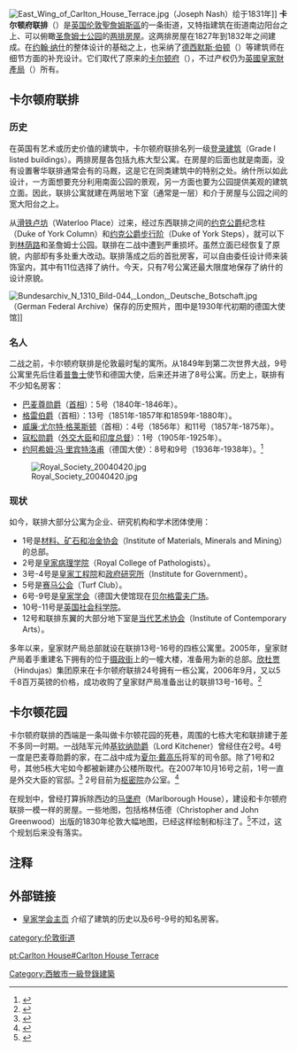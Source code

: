 {{NoteTA
|G1=PoliticiansUK
|G2=UK Places
}}
[[File:East_Wing_of_Carlton_House_Terrace.jpg|thumb]]（Joseph Nash）绘于1831年]]
'''卡尔顿府联排'''（{{lang-en|'''Carlton House Terrace'''}}）是[[英国|英国]][[伦敦|伦敦]][[聖詹姆斯_(倫敦)|聖詹姆斯區]]的一条街道，又特指建筑在街道南边阳台之上、可以俯瞰[[圣詹姆士公园|圣詹姆士公园]]的[[排屋|两排房屋]]。这两排房屋在1827年到1832年之间建成。在[[约翰·纳西|约翰·纳什]]的整体设计的基础之上，也采纳了[[德西默斯·伯顿|德西默斯·伯顿]]（{{lang|en|Decimus Burton}}）等建筑师在细节方面的补充设计。它们取代了原来的[[卡尔顿府|卡尔顿府]]（{{lang|en|Carlton House}}），不过产权仍为[[英國皇家財產局|英國皇家財產局]]（{{lang|en|Crown Estate}}）所有。

==卡尔顿府联排==

===历史===

在英国有艺术或历史价值的建筑中，卡尔顿府联排名列一级[[登录建筑|登录建筑]]（Grade I listed buildings）。两排房屋各包括九栋大型公寓。在房屋的后面也就是南面，没有设置奢华联排通常会有的马厩，这是它在同类建筑中的特别之处。纳什所以如此设计，一方面想要充分利用南面公园的景观，另一方面也要为公园提供美观的建筑立面。因此，联排公寓就建在两层地下室（通常是一层）和介于房屋与公园之间的宽大阳台之上。

从[[滑铁卢坊|滑铁卢坊]]（Waterloo Place）过来，经过东西联排之间的[[弗雷德里克王子_(约克和奥尔巴尼公爵)|约克公爵]]纪念柱（Duke of York Column）和[[约克公爵步行阶|约克公爵步行阶]]（Duke of York Steps），就可以下到[[林荫路|林荫路]]和圣詹姆士公园。联排在二战中遭到严重损坏。虽然立面已经恢复了原貌，内部却有多处重大改动。联排落成之后的首批房客，可以自由委任设计师来装饰室内，其中有11位选择了纳什。今天，只有7号公寓还最大限度地保存了纳什的设计原貌。

[[File:Bundesarchiv_N_1310_Bild-044,_London,_Deutsche_Botschaft.jpg|thumb]]（German Federal Archive）保存的历史照片，图中是1930年代初期的德国大使馆]]

===名人===

二战之前，卡尔顿府联排是伦敦最时髦的寓所。从1849年到第二次世界大战，9号公寓里先后住着[[普鲁士|普鲁士]]使节和德国大使，后来还并进了8号公寓。历史上，联排有不少知名房客：

*[[亨利·坦普尔，第三代巴麦尊子爵|巴麦尊勋爵]]（[[英国首相|首相]]）：5号（1840年-1846年）。
*[[查尔斯·格雷，第二代格雷伯爵|格雷伯爵]]（首相）：13号（1851年-1857年和1859年-1880年）。
*[[威廉·格莱斯顿|威廉·尤尔特·格莱斯顿]]（首相）：4号（1856年）和11号（1857年-1875年）。
*[[第一代凱德爾斯頓的寇松侯爵喬治·寇松|寇松勋爵]]（[[外交及联邦事务大臣|外交大臣]]和[[印度总督|印度总督]]）：1号（1905年-1925年）。
*[[约阿希姆·冯·里宾特洛甫|约阿希姆·冯·里宾特洛甫]]（德国大使）：8号和9号（1936年-1938年）。<ref>{{cite web|language=en|publisher=Royal Society|title=Royal Society Map|url=http://www.nano.org.uk/conferences/RoyalSociety_map.pdf|author=Royalsociety|accessdate=2010年5月26日|deadurl=yes|archiveurl=https://web.archive.org/web/20080907192712/http://www.nano.org.uk/conferences/RoyalSociety_map.pdf|archivedate=2008年9月7日}}</ref>

[[File:Royal_Society_20040420.jpg|thumb]]

===现状===

如今，联排大部分公寓为企业、研究机构和学术团体使用：
*1号是[[材料、矿石和冶金协会|材料、矿石和冶金协会]]（Institute of Materials, Minerals and Mining）的总部。
*2号是[[皇家病理学院|皇家病理学院]]（Royal College of Pathologists）。
*3号-4号是[[皇家工程院|皇家工程院]]和[[政府研究所|政府研究所]]（Institute for Government）。
*5号是[[赛马公会|赛马公会]]（Turf Club）。
*6号-9号是[[皇家学会|皇家学会]]（德国大使馆现在[[贝尔格雷夫广场|贝尔格雷夫广场]]。
*10号-11号是[[英国社会科学院|英国社会科学院]]。
*12号和联排东翼的大部分地下室是[[当代艺术协会|当代艺术协会]]（Institute of Contemporary Arts）。

多年以来，皇家财产局总部就设在联排13号-16号的四栋公寓里。2005年，皇家财产局着手重建名下拥有的位于[[摄政街|摄政街]]上的一幢大楼，准备用为新的总部。[[欣杜贾|欣杜贾]]（Hindujas）集团原来在卡尔顿府联排24号拥有一栋公寓，2006年9月，又以5千8百万英镑的价格，成功收购了皇家财产局准备出让的联排13号-16号。<ref>{{cite web|language=en|publisher=Telegraph|title=Hindujas bid for royal property|url=http://www.telegraph.co.uk/news/1525705/Hindujas-bid-for-royal-property.html|author=Richard Eden, David Harrison and Jasper Copping|date=2006年8月6日|accessdate=2010年5月26日|archive-date=2020年6月28日|archive-url=https://web.archive.org/web/20200628200115/https://www.telegraph.co.uk/news/1525705/Hindujas-bid-for-royal-property.html|dead-url=no}}</ref>

==卡尔顿花园==
卡尔顿府联排的西端是一条叫做卡尔顿花园的死巷，周围的七栋大宅和联排建于差不多同一时期。一战陆军元帅[[基钦纳勋爵|基钦纳勋爵]]（Lord Kitchener）曾经住在2号。4号一度是巴麦尊勋爵的家，在二战中成为[[夏尔·戴高乐|夏尔·戴高乐]]将军的司令部。除了1号和2号，其他5栋大宅如今都被新建办公楼所取代。在2007年10月16号之前，1号一直是外交大臣的官邸。<ref>{{cite web|language=en|publisher=Parliament|title=1 Carlton Gardens|url=http://www.publications.parliament.uk/pa/cm200809/cmhansrd/cm090506/text/90506w0001.htm#090506100000538|author=Mrs. Spelman and Gillian Merron|date=2009年5月6日|accessdate=2010年5月26日|archive-date=2020年6月28日|archive-url=https://web.archive.org/web/20200628200120/https://publications.parliament.uk/pa/cm200809/cmhansrd/cm090506/text/90506w0001.htm#090506100000538|dead-url=no}}</ref> 2号目前为[[英国枢密院|枢密院]]办公室。<ref>{{cite web |language=en |publisher=Privy-Council |title=Contacts |url=http://www.privy-council.org.uk/output/page21.asp |author=Privy Council Office |accessdate=2010年5月26日 |deadurl=yes |archiveurl=https://web.archive.org/web/20080304120054/http://www.privy-council.org.uk/output/page21.asp |archivedate=2008年3月4日 }}</ref>

在规划中，曾经打算拆除西边的[[马堡府|马堡府]]（Marlborough House），建设和卡尔顿府联排一模一样的房屋。一些地图，包括格林伍德（Christopher and John Greenwood）出版的1830年伦敦大幅地图，已经这样绘制和标注了。<ref>{{cite web|language=en|publisher=Motco|title=Unsegmented Section of Map of St James's Park and King's Palace|url=http://www.motco.com/map/81003/map.asp?picno=81003000-st-jamess-and-palace&title=St%26nbsp%3BJames%27s%26nbsp%3BPark%26nbsp%3Band%26nbsp%3BKing%27s%26nbsp%3BPalace%26nbsp%3B%26nbsp%3B+|author=Christopher and John Greenwood's|date=1827年|accessdate=2010年5月26日|deadurl=yes|archiveurl=https://web.archive.org/web/20160304190313/http://www.motco.com/map/81003/map.asp?picno=81003000-st-jamess-and-palace&title=St%26nbsp%3BJames%27s%26nbsp%3BPark%26nbsp%3Band%26nbsp%3BKing%27s%26nbsp%3BPalace%26nbsp%3B%26nbsp%3B+|archivedate=2016年3月4日}}</ref>不过，这个规划后来没有落实。

==注释==

{{Reflist}}

==外部链接==
{{Commons cat|Carlton House Terrace}}
*  [http://royalsociety.org/Homes-of-the-Royal-Society/ 皇家学会主页] {{Wayback|url=http://royalsociety.org/Homes-of-the-Royal-Society/ |date=20100619070026 }} 介绍了建筑的历史以及6号-9号的知名房客。

{{coord|51|30|22.86|N|00|07|54.63|W|type:landmark_scale:3000|display=title}}

[[Category:西敏市一級登錄建築|Category:西敏市一級登錄建築]]
[[category:伦敦街道|category:伦敦街道]]

[[pt:Carlton_House#Carlton_House_Terrace|pt:Carlton House#Carlton House Terrace]]